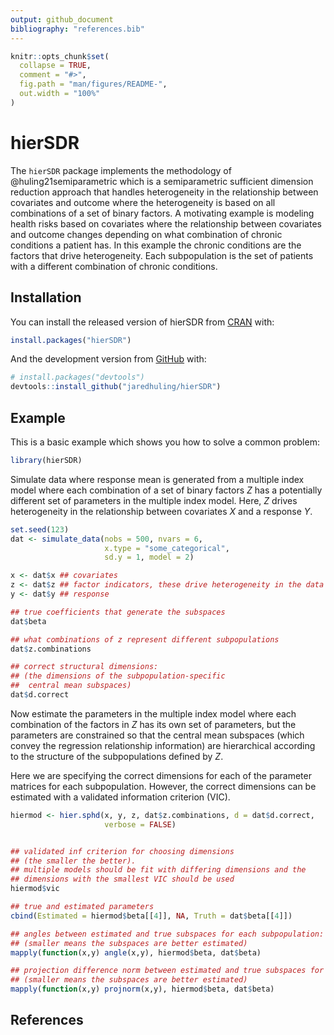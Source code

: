 ```yaml
---
output: github_document
bibliography: "references.bib"
---
```


<!-- README.md is generated from README.Rmd. Please edit that file -->

```r
knitr::opts_chunk$set(
  collapse = TRUE,
  comment = "#>",
  fig.path = "man/figures/README-",
  out.width = "100%"
)
```

# hierSDR

<!-- badges: start -->
<!-- badges: end -->

The `hierSDR` package implements the methodology of @huling21semiparametric which is a semiparametric sufficient dimension reduction approach that handles heterogeneity in the relationship between covariates and outcome where the heterogeneity is based on all combinations of a set of binary factors. A motivating example is modeling health risks based on covariates where the relationship between covariates and outcome changes depending on what combination of chronic conditions a patient has. In this example the chronic conditions are the factors that drive heterogeneity. Each subpopulation is the set of patients with a different combination of chronic conditions. 

## Installation

You can install the released version of hierSDR from [CRAN](https://CRAN.R-project.org) with:

``` r
install.packages("hierSDR")
```

And the development version from [GitHub](https://github.com/) with:

``` r
# install.packages("devtools")
devtools::install_github("jaredhuling/hierSDR")
```
## Example

This is a basic example which shows you how to solve a common problem:

```r
library(hierSDR)
```

Simulate data where response mean is generated from a multiple index
model where each combination of a set of binary factors $Z$ has a 
potentially different set of parameters in the multiple index model.
Here, $Z$ drives heterogeneity in the relationship between covariates $X$
and a response $Y$.

```r
set.seed(123)
dat <- simulate_data(nobs = 500, nvars = 6,
                     x.type = "some_categorical",
                     sd.y = 1, model = 2)

x <- dat$x ## covariates
z <- dat$z ## factor indicators, these drive heterogeneity in the data
y <- dat$y ## response

## true coefficients that generate the subspaces
dat$beta 

## what combinations of z represent different subpopulations
dat$z.combinations 

## correct structural dimensions:
## (the dimensions of the subpopulation-specific
##  central mean subspaces)
dat$d.correct
```

Now estimate the parameters in the multiple index model where each combination of the factors in $Z$ has its own set of parameters, but the parameters are constrained so that the central mean subspaces (which convey the regression relationship information) are hierarchical according to the structure of the subpopulations defined by $Z$. 

Here we are specifying the correct dimensions for each of the parameter matrices for each subpopulation. However, the correct dimensions can be estimated with a validated information criterion (VIC). 

```r
hiermod <- hier.sphd(x, y, z, dat$z.combinations, d = dat$d.correct,
                     verbose = FALSE)


## validated inf criterion for choosing dimensions 
## (the smaller the better).
## multiple models should be fit with differing dimensions and the
## dimensions with the smallest VIC should be used
hiermod$vic

## true and estimated parameters
cbind(Estimated = hiermod$beta[[4]], NA, Truth = dat$beta[[4]])

## angles between estimated and true subspaces for each subpopulation:
## (smaller means the subspaces are better estimated)
mapply(function(x,y) angle(x,y), hiermod$beta, dat$beta)

## projection difference norm between estimated and true subspaces for each population:
## (smaller means the subspaces are better estimated)
mapply(function(x,y) projnorm(x,y), hiermod$beta, dat$beta)
```

## References
